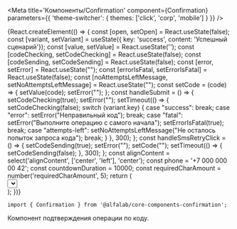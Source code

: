


<Meta
    title='Компоненты/Confirmation'
    component={Confirmation}
    parameters={{ 'theme-switcher': { themes: ['click', 'corp', 'mobile'] } }}
/>


<!-- Canvas -->

<Story name='Confirmation'>
    {React.createElement(() => {
        const [open, setOpen] = React.useState(false);
        const [variant, setVariant] = useState({ key: 'success', content: 'Успешный сценарий'});
        const [value, setValue] = React.useState('');
        const [codeChecking, setCodeChecking] = React.useState(false);
        const [codeSending, setCodeSending] = React.useState(false);
        const [error, setError] = React.useState("");
        const [errorIsFatal, setErrorIsFatal] = React.useState(false);
        const [noAttemptsLeftMessage, setNoAttemptsLeftMessage] = React.useState("");
        const setCode = (code) => {
            setValue(code);
            setError("");
        };
        const handleSubmit = () => {
            setCodeChecking(true);
            setError("");
            setTimeout(() => {
                setCodeChecking(false);
                switch (variant.key) {
                    case "success":
                        break;
                    case "error":
                        setError("Неправильный код");
                        break;
                    case "fatal":
                        setError("Выполните операцию с самого начала");
                        setErrorIsFatal(true);
                        break;
                    case "attempts-left":
                        setNoAttemptsLeftMessage("Не осталось попыток запроса кода");
                        break;
                }
            }, 300);
        };
        const handleSmsRetryClick = () => {
            setCodeSending(true);
            setError("");
            setCode("");
            setTimeout(() => {
                setCodeSending(false);
            }, 300);
        };
        const alignContent = select('alignContent', ['center', 'left'], 'center');
        const phone = '+7 000 000 00 42';
        const countdownDuration = 10000;
        const requiredCharAmount = number('requiredCharAmount', 5);
        return (
            <div>
                <Select
                    options={[
                        { key: 'success', content: 'Успешный сценарий'},
                        { key: 'error', content: 'Сценарий с ошибкой'},
                        { key: 'fatal', content: 'Сценарий с критичной ошибкой'},
                        { key: 'attempts-left', content: 'Сценарий, когда кончились попытки запроса смс'}
                    ]}
                    onChange={({ selected }) => {
                        setVariant(selected)
                    }}
                    selected={variant.key}
                />
                <div style={{display: 'flex'}}>
                    <div
                        style={{
                            display: 'flex',
                            width: '100%',
                            maxWidth: '375px',
                            margin: '16px 0 0',
                            padding: '16px',
                            border: '1px solid #eeeff1',
                            boxSizing: 'border-box'
                        }}
                    >
                        <Confirmation
                            phone={phone}
                            onInputFinished={handleSubmit}
                            onSmsRetryClick={handleSmsRetryClick}
                            codeSending={codeSending}
                            codeChecking={codeChecking}
                            countdownDuration={countdownDuration}
                            code={value}
                            onInputChange={({ code }) => setCode(code)}
                            alignContent={alignContent}
                            requiredCharAmount={requiredCharAmount}
                            error={Boolean(error)}
                            errorText={error}
                            errorIsFatal={errorIsFatal}
                            noAttemptsLeftMessage={noAttemptsLeftMessage}
                        />
                    </div>
                </div>
            </div>
        );
    })}
</Story>


<!-- Docs -->

<ComponentHeader
    name='Confirmation'
    version={version}
    package='@alfalab/core-components-confirmation'
    stage={3}
    design='https://www.figma.com/file/hqSP3L6qu8UcL3sf18Su1M/Web-Components?node-id=8558%3A22'
/>

```tsx
import { Confirmation } from '@alfalab/core-components-confirmation';
```

Компонент подтверждения операции по коду.


<Props of={Confirmation} />
